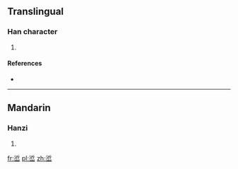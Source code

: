 ==Translingual==

===Han character===
{{Han char|rn=46|rad=山|as=07|sn=10|four=|canj=水中山 (ELU)|ids=⿱[[沂]][[山]]}}

# {{defn|Han|sort=山07}}

====References====
* {{Han ref|kx=0312.190|dkj=08123|dj=0613.010|hdz=10776.030|uh=5CFE|ud=23806}}

----

==Mandarin==

===Hanzi===
{{cmn-hanzi|pin=[[yín]] ([[yin2]])|wg=yin<sup>2</sup>}}

# {{defn|lang=cmn|sort=山07}}

[[fr:峾]]
[[pl:峾]]
[[zh:峾]]
